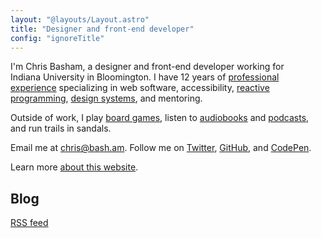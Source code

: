 ```yaml
---
layout: "@layouts/Layout.astro"
title: "Designer and front-end developer"
config: "ignoreTitle"
---
```



I'm Chris Basham, a designer and front-end developer working for Indiana&nbsp;University in Bloomington. I have 12 years of [professional experience](/resume) specializing in web software, accessibility, [reactive programming](/reactive-programming), [design systems](/design-systems), and mentoring.

Outside of work, I play [board games](/board-games), listen to [audiobooks](/books) and [podcasts](/podcasts), and run trails in sandals.

Email me at chris@bash.am. Follow me on [Twitter](https://twitter.com/chrisbasham), [GitHub](https://github.com/basham), and [CodePen](https://codepen.io/basham).

Learn more [about this website](/colophon).

## Blog

[RSS feed](/rss.xml)

<BlogList />
